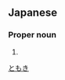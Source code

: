 ==Japanese==
{{ja-kanjitab|知|毅}}

===Proper noun===
{{ja-pos|proper|ともき}}

# {{given name|male|lang=ja}}

[[Category:Japanese male given names|ともき]]
